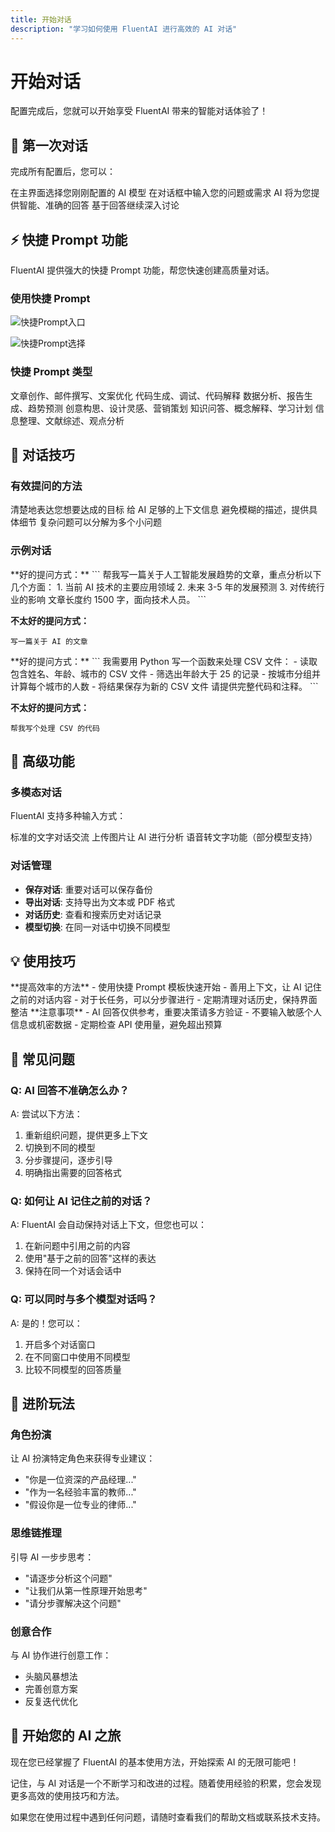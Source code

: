 ```yaml
---
title: 开始对话
description: "学习如何使用 FluentAI 进行高效的 AI 对话"
---
```


# 开始对话

配置完成后，您就可以开始享受 FluentAI 带来的智能对话体验了！

## 🎉 第一次对话

完成所有配置后，您可以：

<Steps>
  <Step title="选择模型">
    在主界面选择您刚刚配置的 AI 模型
  </Step>
  <Step title="开始输入">
    在对话框中输入您的问题或需求
  </Step>
  <Step title="获得回答">
    AI 将为您提供智能、准确的回答
  </Step>
  <Step title="继续对话">
    基于回答继续深入讨论
  </Step>
</Steps>

## ⚡ 快捷 Prompt 功能

FluentAI 提供强大的快捷 Prompt 功能，帮您快速创建高质量对话。

### 使用快捷 Prompt

<img
  src="https://cdn.nlark.com/yuque/0/2025/png/47475115/1752309074985-256db611-5264-4e3d-bc16-a494b2de48a1.png"
  alt="快捷Prompt入口"
/>

<img
  src="https://cdn.nlark.com/yuque/0/2025/png/47475115/1752309125436-e5caa162-b9c6-4c4f-9e65-83ca651f4b51.png"
  alt="快捷Prompt选择"
/>

### 快捷 Prompt 类型

<CardGroup cols={2}>
  <Card title="📝 写作助手" icon="pen">
    文章创作、邮件撰写、文案优化
  </Card>
  <Card title="💻 编程助手" icon="code">
    代码生成、调试、代码解释
  </Card>
  <Card title="📊 分析助手" icon="chart">
    数据分析、报告生成、趋势预测
  </Card>
  <Card title="🎨 创意助手" icon="palette">
    创意构思、设计灵感、营销策划
  </Card>
  <Card title="📚 学习助手" icon="book">
    知识问答、概念解释、学习计划
  </Card>
  <Card title="🔍 研究助手" icon="search">
    信息整理、文献综述、观点分析
  </Card>
</CardGroup>

## 🎯 对话技巧

### 有效提问的方法

<Steps>
  <Step title="明确目标">
    清楚地表达您想要达成的目标
  </Step>
  <Step title="提供背景">
    给 AI 足够的上下文信息
  </Step>
  <Step title="具体描述">
    避免模糊的描述，提供具体细节
  </Step>
  <Step title="分步骤问">
    复杂问题可以分解为多个小问题
  </Step>
</Steps>

### 示例对话

<Accordion title="📝 写作示例">
**好的提问方式：**
```
帮我写一篇关于人工智能发展趋势的文章，重点分析以下几个方面：
1. 当前 AI 技术的主要应用领域
2. 未来 3-5 年的发展预测
3. 对传统行业的影响
文章长度约 1500 字，面向技术人员。
```

**不太好的提问方式：**
```
写一篇关于 AI 的文章
```
</Accordion>

<Accordion title="💻 编程示例">
**好的提问方式：**
```
我需要用 Python 写一个函数来处理 CSV 文件：
- 读取包含姓名、年龄、城市的 CSV 文件
- 筛选出年龄大于 25 的记录
- 按城市分组并计算每个城市的人数
- 将结果保存为新的 CSV 文件
请提供完整代码和注释。
```

**不太好的提问方式：**
```
帮我写个处理 CSV 的代码
```
</Accordion>

## 🌟 高级功能

### 多模态对话
FluentAI 支持多种输入方式：

<CardGroup cols={3}>
  <Card title="📝 文本输入" icon="keyboard">
    标准的文字对话交流
  </Card>
  <Card title="🖼️ 图片分析" icon="image">
    上传图片让 AI 进行分析
  </Card>
  <Card title="🎤 语音输入" icon="microphone">
    语音转文字功能（部分模型支持）
  </Card>
</CardGroup>

### 对话管理
- **保存对话**: 重要对话可以保存备份
- **导出对话**: 支持导出为文本或 PDF 格式
- **对话历史**: 查看和搜索历史对话记录
- **模型切换**: 在同一对话中切换不同模型

## 💡 使用技巧

<Tip>
**提高效率的方法**
- 使用快捷 Prompt 模板快速开始
- 善用上下文，让 AI 记住之前的对话内容
- 对于长任务，可以分步骤进行
- 定期清理对话历史，保持界面整洁
</Tip>

<Warning>
**注意事项**
- AI 回答仅供参考，重要决策请多方验证
- 不要输入敏感个人信息或机密数据
- 定期检查 API 使用量，避免超出预算
</Warning>

## 🔧 常见问题

### Q: AI 回答不准确怎么办？
A: 尝试以下方法：
1. 重新组织问题，提供更多上下文
2. 切换到不同的模型
3. 分步骤提问，逐步引导
4. 明确指出需要的回答格式

### Q: 如何让 AI 记住之前的对话？
A: FluentAI 会自动保持对话上下文，但您也可以：
1. 在新问题中引用之前的内容
2. 使用"基于之前的回答"这样的表达
3. 保持在同一个对话会话中

### Q: 可以同时与多个模型对话吗？
A: 是的！您可以：
1. 开启多个对话窗口
2. 在不同窗口中使用不同模型
3. 比较不同模型的回答质量

## 🚀 进阶玩法

### 角色扮演
让 AI 扮演特定角色来获得专业建议：
- "你是一位资深的产品经理..."
- "作为一名经验丰富的教师..."
- "假设你是一位专业的律师..."

### 思维链推理
引导 AI 一步步思考：
- "请逐步分析这个问题"
- "让我们从第一性原理开始思考"
- "请分步骤解决这个问题"

### 创意合作
与 AI 协作进行创意工作：
- 头脑风暴想法
- 完善创意方案
- 反复迭代优化

## 🎊 开始您的 AI 之旅

现在您已经掌握了 FluentAI 的基本使用方法，开始探索 AI 的无限可能吧！

记住，与 AI 对话是一个不断学习和改进的过程。随着使用经验的积累，您会发现更多高效的使用技巧和方法。

<Note>
如果您在使用过程中遇到任何问题，请随时查看我们的帮助文档或联系技术支持。
</Note>